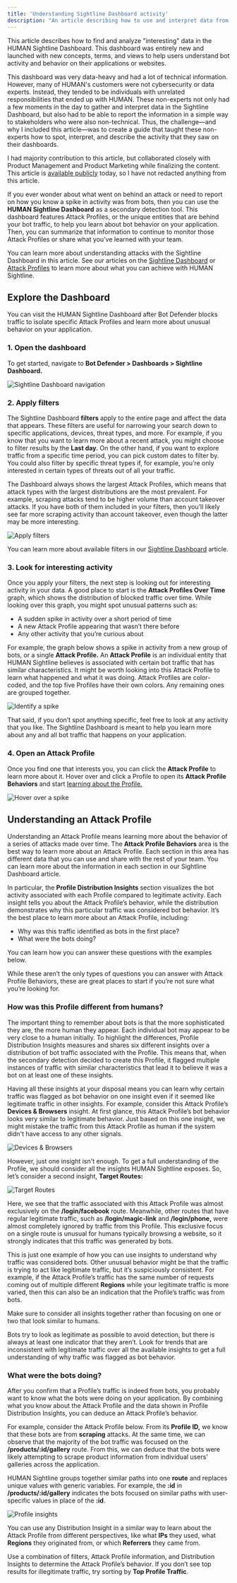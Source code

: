 ```yaml
---
title: 'Understanding Sightline Dashboard activity'
description: "An article describing how to use and interpret data from the Sightline Dashboard"
---
```


<Accordion title="Why I included this article">
This article describes how to find and analyze "interesting" data in the HUMAN Sightline Dashboard. This dashboard was entirely new and launched with new concepts, terms, and views to help users understand bot activity and behavior on their applications or websites. 

This dashboard was very data-heavy and had a lot of technical information. However, many of HUMAN's customers were not cybersecurity or data experts. Instead, they tended to be individuals with unrelated responsibilities that ended up with HUMAN. These non-experts not only had a few moments in the day to gather and interpret data in the Sightline Dashboard, but also had to be able to report the information in a simple way to stakeholders who were also non-technical. Thus, the challenge&mdash;and why I included this article&mdash;was to create a guide that taught these non-experts how to spot, interpret, and describe the activity that they saw on their dashboards. 

I had majority contribution to this article, but collaborated closely with Product Management and Product Marketing while finalizing the content. This article is [available publicly](https://docs.humansecurity.com/applications-and-accounts/docs/understanding-sightline-dashboard-activity) today, so I have not redacted anything from this article.
</Accordion>

If you ever wonder about what went on behind an attack or need to report on how you know a spike in activity was from bots, then you can use the **HUMAN Sightline Dashboard** as a <Tooltip tip="The use of advanced technology to analyze data and identify threat patterns after the initial block or allow decision is made. In bot management, this means reviewing attack data in aggregate to isolate attack profiles, correlate requests, and react to attackers' specific adaptations over time.">secondary detection tool</Tooltip>. This dashboard features Attack Profiles, or the unique entities that are behind your bot traffic, to help you learn about bot behavior on your application. Then, you can summarize that information to continue to monitor those Attack Profiles or share what you’ve learned with your team.

You can learn more about understanding attacks with the Sightline Dashboard in this article. See our articles on the [Sightline Dashboard](https://docs.humansecurity.com/applications-and-accounts/docs/sightline-dashboard) or [Attack Profiles](https://docs.humansecurity.com/applications-and-accounts/docs/about-attack-profiles) to learn more about what you can achieve with HUMAN Sightline.

## Explore the Dashboard

You can visit the HUMAN Sightline Dashboard after Bot Defender blocks traffic to isolate specific Attack Profiles and learn more about unusual behavior on your application.

### 1. Open the dashboard

To get started, navigate to **Bot Defender > Dashboards > Sightline Dashboard.**

![Sightline Dashboard navigation](/images/understanding-sightline-dashboard-activity/sightline-dashboard-nav.png)

### 2. Apply filters

The Sightline Dashboard **filters** apply to the entire page and affect the data that appears. These filters are useful for narrowing your search down to specific applications, devices, threat types, and more. For example, if you know that you want to learn more about a recent attack, you might choose to filter results by the **Last day.** On the other hand, if you want to explore traffic from a specific time period, you can pick custom dates to filter by. You could also filter by specific threat types if, for example, you’re only interested in certain types of threats out of all your traffic.

<Note>The Dashboard always shows the largest Attack Profiles, which means that attack types with the largest distributions are the most prevalent. For example, scraping attacks tend to be higher volume than account takeover attacks. If you have both of them included in your filters, then you’ll likely see far more scraping activity than account takeover, even though the latter may be more interesting.</Note>

![Apply filters](/images/understanding-sightline-dashboard-activity/filters.png)

You can learn more about available filters in our [Sightline Dashboard](https://docs.humansecurity.com/applications-and-accounts/docs/sightline-dashboard) article.

### 3. Look for interesting activity

Once you apply your filters, the next step is looking out for interesting activity in your data. A good place to start is the **Attack Profiles Over Time** graph, which shows the distribution of blocked traffic over time. While looking over this graph, you might spot unusual patterns such as:

* A sudden spike in activity over a short period of time
* A new Attack Profile appearing that wasn’t there before
* Any other activity that you’re curious about

For example, the graph below shows a spike in activity from a new group of bots, or a single **Attack Profile.** An **Attack Profile** is an individual entity that HUMAN Sightline believes is associated with certain bot traffic that has similar characteristics. It might be worth looking into this Attack Profile to learn what happened and what it was doing. Attack Profiles are color-coded, and the top five Profiles have their own colors. Any remaining ones are grouped together.

![Identify a spike](/images/understanding-sightline-dashboard-activity/activity-spike.png)

That said, if you don’t spot anything specific, feel free to look at any activity that you like. The Sightline Dashboard is meant to help you learn more about any and all bot traffic that happens on your application.

### 4. Open an Attack Profile

Once you find one that interests you, you can click the **Attack Profile** to learn more about it. Hover over and click a Profile to open its **Attack Profile Behaviors** and start [learning about the Profile.](#understanding-an-attack-profile)

![Hover over a spike](/images\understanding-sightline-dashboard-activity\hover-over.png)

## Understanding an Attack Profile

Understanding an Attack Profile means learning more about the behavior of a series of attacks made over time. The **Attack Profile Behaviors** area is the best way to learn more about an Attack Profile. Each section in this area has different data that you can use and share with the rest of your team. You can learn more about the information in each section in our Sightline Dashboard article.

In particular, the **Profile Distribution Insights** section visualizes the bot activity associated with each Profile compared to legitimate activity. Each insight tells you about the Attack Profile’s behavior, while the distribution demonstrates why this particular traffic was considered bot behavior. It’s the best place to learn more about an Attack Profile, including:

* Why was this traffic identified as bots in the first place?
* What were the bots doing?

You can learn how you can answer these questions with the examples below.

<Tip>While these aren’t the only types of questions you can answer with Attack Profile Behaviors, these are great places to start if you’re not sure what you’re looking for.</Tip>

### How was this Profile different from humans?

The important thing to remember about bots is that the more sophisticated they are, the more human they appear. Each individual bot may appear to be very close to a human initially. To highlight the differences, Profile Distribution Insights measures and shares six different insights over a distribution of bot traffic associated with the Profile. This means that, when the <Tooltip tip="The use of advanced technology to analyze data and identify threat patterns after the initial block or allow decision is made. In bot management, this means reviewing attack data in aggregate to isolate attack profiles, correlate requests, and react to attackers' specific adaptations over time.">secondary detection</Tooltip> decided to create this Profile, it flagged multiple instances of traffic with similar characteristics that lead it to believe it was a bot on at least one of these insights.

Having all these insights at your disposal means you can learn why certain traffic was flagged as bot behavior on one insight even if it seemed like legitimate traffic in other insights. For example, consider this Attack Profile’s **Devices & Browsers** insight. At first glance, this Attack Profile’s bot behavior looks very similar to legitimate behavior. Just based on this one insight, we might mistake the traffic from this Attack Profile as human if the system didn't have access to any other signals.

![Devices & Browsers](/images\understanding-sightline-dashboard-activity\devices-and-browsers.png)

However, just one insight isn't enough. To get a full understanding of the Profile, we should consider all the insights HUMAN Sightline exposes. So, let’s consider a second insight, **Target Routes:**

![Target Routes](/images\understanding-sightline-dashboard-activity\target-routes.png)

Here, we see that the traffic associated with this Attack Profile was almost exclusively on the **/login/facebook** route. Meanwhile, other routes that have regular legitimate traffic, such as **/login/magic-link** and **/login/phone,** were almost completely ignored by traffic from this Profile. This exclusive focus on a single route is unusual for humans typically browsing a website, so it strongly indicates that this traffic was generated by bots.

This is just one example of how you can use insights to understand why traffic was considered bots. Other unusual behavior might be that the traffic is trying to act like legitimate traffic, but it’s suspiciously consistent. For example, if the Attack Profile’s traffic has the same number of requests coming out of multiple different **Regions** while your legitimate traffic is more varied, then this can also be an indication that the Profile’s traffic was from bots.

Make sure to consider all insights together rather than focusing on one or two that look similar to humans.

<Check>Bots try to look as legitimate as possible to avoid detection, but there is always at least one indicator that they aren’t. Look for trends that are inconsistent with legitimate traffic over all the available insights to get a full understanding of why traffic was flagged as bot behavior.</Check>

### What were the bots doing?

After you confirm that a Profile’s traffic is indeed from bots, you probably want to know what the bots were doing on your application. By combining what you know about the Attack Profile and the data shown in Profile Distribution Insights, you can deduce an Attack Profile’s behavior.

For example, consider the Attack Profile below. From its **Profile ID,** we know that these bots are from **scraping** attacks. At the same time, we can observe that the majority of the bot traffic was focused on the **/products/:id/gallery** route. From this, we can deduce that the bots were likely attempting to scrape product information from individual users’ galleries across the application.

<Note>HUMAN Sightline groups together similar paths into one **route** and replaces unique values with generic variables. For example, the **:id** in **/products/:id/gallery** indicates the bots focused on similar paths with user-specific values in place of the **:id**.</Note>

![Profile insights](/images\understanding-sightline-dashboard-activity\attack-profile-behavior.png)

You can use any Distribution Insight in a similar way to learn about the Attack Profile from different perspectives, like what **IPs** they used, what **Regions** they originated from, or which **Referrers** they came from.

<Check>Use a combination of filters, Attack Profile information, and Distribution Insights to determine the Attack Profile’s behavior. If you don’t see top results for illegitimate traffic, try sorting by **Top Profile Traffic**.</Check>